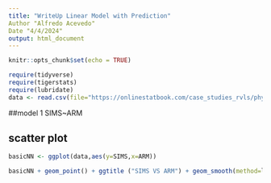 ```yaml
---
title: "WriteUp Linear Model with Prediction"
Author "Alfredo Acevedo"
Date "4/4/2024"
output: html_document
---
```

  
```r
knitr::opts_chunk$set(echo = TRUE)

require(tidyverse)
require(tigerstats)
require(lubridate)
data <- read.csv(file="https://onlinestatbook.com/case_studies_rvls/physical_strength/data.txt",sep="",header=TRUE)
```

##model 1 SIMS~ARM

## scatter plot

```r
basicNN <- ggplot(data,aes(y=SIMS,x=ARM))
```

```r
basicNN + geom_point() + ggtitle ("SIMS VS ARM") + geom_smooth(method=lm)
```





